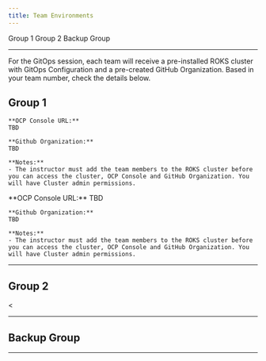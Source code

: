 ```yaml
---
title: Team Environments
---
```


<AnchorLinks>
  <AnchorLink>Group 1</AnchorLink>
  <AnchorLink>Group 2</AnchorLink>
  <AnchorLink>Backup Group</AnchorLink>
</AnchorLinks>

***

For the GitOps session, each team will receive a pre-installed ROKS cluster with GitOps Configuration and a pre-created GitHub Organization. Based in your team number, check the details below.

## Group 1

<Accordion>
  <AccordionItem title="Team 01">

    **OCP Console URL:**
    TBD

    **Github Organization:**
    TBD

    **Notes:**
    - The instructor must add the team members to the ROKS cluster before you can access the cluster, OCP Console and GitHub Organization. You will have Cluster admin permissions.

  </AccordionItem>
  <AccordionItem title="Team 02">
    **OCP Console URL:**
    TBD

    **Github Organization:**
    TBD

    **Notes:**
    - The instructor must add the team members to the ROKS cluster before you can access the cluster, OCP Console and GitHub Organization. You will have Cluster admin permissions.

</AccordionItem>


</Accordion>

***

## Group 2

<

***

## Backup Group




***
